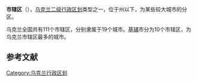 {{unreferenced|time=2018-10-31T11:49:30+00:00}}
'''市辖区'''（{{lang-uk|Райони у містах України}}），[[乌克兰行政区划|乌克兰二级行政区划]]类型之一，位于州以下，为某些较大城市的分区。

乌克兰全国共有111个市辖区，分别隶属于19个城市。[[基辅|基辅]]市分为10个市辖区，为乌克兰市辖区最多的城市。

==参考文献==
{{Reflist|2}}

[[Category:乌克兰行政区划|Category:乌克兰行政区划]]